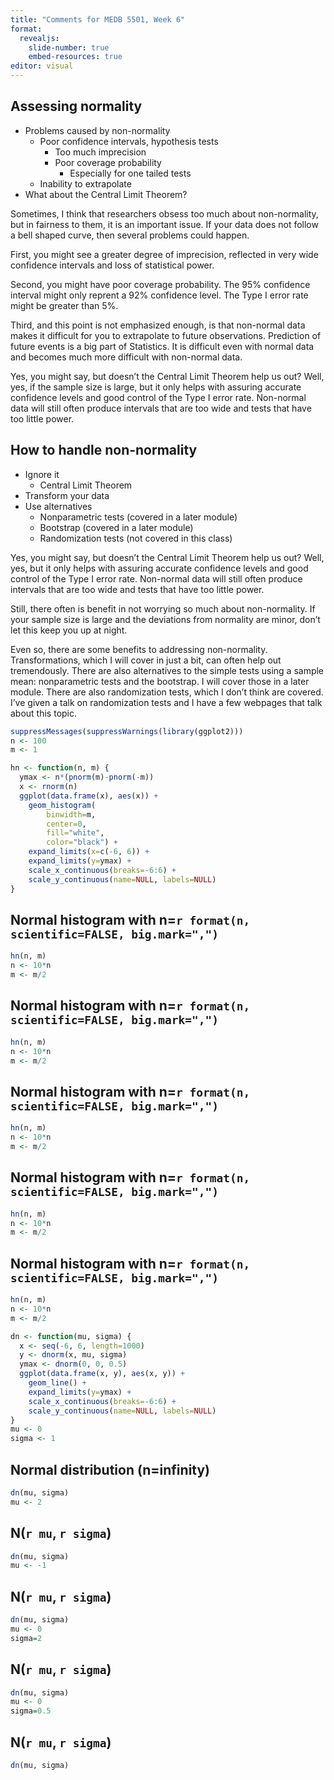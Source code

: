 ```yaml
---
title: "Comments for MEDB 5501, Week 6"
format: 
  revealjs:
    slide-number: true
    embed-resources: true
editor: visual
---
```


## Assessing normality

+ Problems caused by non-normality
  + Poor confidence intervals, hypothesis tests
    + Too much imprecision
    + Poor coverage probability
      + Especially for one tailed tests
  + Inability to extrapolate
+ What about the Central Limit Theorem?

::: notes
Sometimes, I think that researchers obsess too much about non-normality, but in fairness to them, it is an important issue. If your data does not follow a bell shaped curve, then several problems could happen.

First, you might see a greater degree of imprecision, reflected in very wide confidence intervals and loss of statistical power.

Second, you might have poor coverage probability. The 95% confidence interval might only reprent a 92% confidence level. The Type I error rate might be greater than 5%.

Third, and this point is not emphasized enough, is that non-normal data makes it difficult for you to extrapolate to future observations. Prediction of future events is a big part of Statistics. It is difficult even with normal data and becomes much more difficult with non-normal data.

Yes, you might say, but doesn't the Central Limit Theorem help us out? Well, yes, if the sample size is large, but it only helps with assuring accurate confidence levels and good control of the Type I error rate. Non-normal data will still often produce intervals that are too wide and tests that have too little power.
:::

## How to handle non-normality

+ Ignore it
  + Central Limit Theorem
+ Transform your data
+ Use alternatives
  + Nonparametric tests (covered in a later module)
  + Bootstrap (covered in a later module)
  + Randomization tests (not covered in this class)

::: notes
Yes, you might say, but doesn't the Central Limit Theorem help us out? Well, yes, but it only helps with assuring accurate confidence levels and good control of the Type I error rate. Non-normal data will still often produce intervals that are too wide and tests that have too little power.

Still, there often is benefit in not worrying so much about non-normality. If your sample size is large and the deviations from normality are minor, don't let this keep you up at night.

Even so, there are some benefits to addressing non-normality. Transformations, which I will cover in just a bit, can often help out tremendously. There are also alternatives to the simple tests using a sample mean: nonparametric tests and the bootstrap. I will cover those in a later module. There are also randomization tests, which I don't think are covered. I've given a talk on randomization tests and I have a few webpages that talk about this topic.
:::

```r
suppressMessages(suppressWarnings(library(ggplot2)))
n <- 100
m <- 1

hn <- function(n, m) {
  ymax <- n*(pnorm(m)-pnorm(-m))
  x <- rnorm(n)
  ggplot(data.frame(x), aes(x)) +
    geom_histogram(
        binwidth=m,
        center=0,
        fill="white",
        color="black") + 
    expand_limits(x=c(-6, 6)) +
    expand_limits(y=ymax) +
    scale_x_continuous(breaks=-6:6) +
    scale_y_continuous(name=NULL, labels=NULL)
}
```

## Normal histogram with n=`r format(n, scientific=FALSE, big.mark=",")`

```r
hn(n, m)
n <- 10*n
m <- m/2
```

## Normal histogram with n=`r format(n, scientific=FALSE, big.mark=",")`

```r
hn(n, m)
n <- 10*n
m <- m/2
```

## Normal histogram with n=`r format(n, scientific=FALSE, big.mark=",")`

```r
hn(n, m)
n <- 10*n
m <- m/2
```

## Normal histogram with n=`r format(n, scientific=FALSE, big.mark=",")`

```r
hn(n, m)
n <- 10*n
m <- m/2
```

## Normal histogram with n=`r format(n, scientific=FALSE, big.mark=",")`

```r
hn(n, m)
n <- 10*n
m <- m/2
```

```r
dn <- function(mu, sigma) {
  x <- seq(-6, 6, length=1000)
  y <- dnorm(x, mu, sigma)
  ymax <- dnorm(0, 0, 0.5)
  ggplot(data.frame(x, y), aes(x, y)) +
    geom_line() +
    expand_limits(y=ymax) +
    scale_x_continuous(breaks=-6:6) +
    scale_y_continuous(name=NULL, labels=NULL)
}
mu <- 0
sigma <- 1
```

## Normal distribution (n=infinity)

```r
dn(mu, sigma)
mu <- 2
```

## N(`r mu`, `r sigma`)

```r
dn(mu, sigma)
mu <- -1
```

## N(`r mu`, `r sigma`)

```r
dn(mu, sigma)
mu <- 0
sigma=2
```

## N(`r mu`, `r sigma`)

```r
dn(mu, sigma)
mu <- 0
sigma=0.5
```

## N(`r mu`, `r sigma`)

```r
dn(mu, sigma)
```

